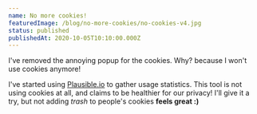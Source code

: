 ```yaml
---
name: No more cookies!
featuredImage: /blog/no-more-cookies/no-cookies-v4.jpg
status: published
publishedAt: 2020-10-05T10:10:00.000Z
---
```


I've removed the annoying popup for the cookies. Why? because I won't use cookies anymore!

I've started using [Plausible.io](https://plausible.io/) to gather usage statistics. This tool is not using cookies at all, and claims to be healthier for our privacy!
I'll give it a try, but not adding _trash_ to people's cookies **feels great :)**
